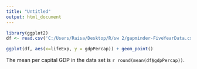```yaml
---
title: "Untitled"
output: html_document
---
```


```r
library(ggplot2)
df <- read.csv('C:/Users/Raisa/Desktop/R/sw 2/gapminder-FiveYearData.csv')
```

```r
ggplot(df, aes(x=lifeExp, y = gdpPercap)) + geom_point()
```

The mean per capital GDP in the data set is
`r round(mean(df$gdpPercap))`.